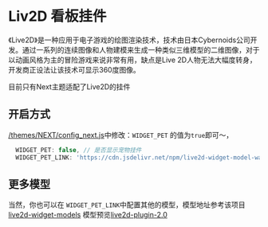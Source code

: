 # Liv2D 看板挂件

《Live2D》是一种应用于电子游戏的绘图渲染技术，技术由日本Cybernoids公司开发。通过一系列的连续图像和人物建模来生成一种类似三维模型的二维图像，对于以动画风格为主的冒险游戏来说非常有用，缺点是Live 2D人物无法大幅度转身，开发商正设法让该技术可显示360度图像。

目前只有Next主题适配了Live2D的挂件

## 开启方式
[/themes/NEXT/config_next.js](https://github.com/tangly1024/NotionNext/blob/main/themes/NEXT/config_next.js)中修改：`WIDGET_PET` 的值为`true`即可～，

```javascript
  WIDGET_PET: false, // 是否显示宠物挂件
  WIDGET_PET_LINK: 'https://cdn.jsdelivr.net/npm/live2d-widget-model-wanko@1.0.5/assets/wanko.model.json', // 挂件模型地址 @see https://github.com/xiazeyu/live2d-widget-models
```

## 更多模型
当然，你也可以在 `WIDGET_PET_LINK`中配置其他的模型，模型地址参考该项目[live2d-widget-models](https://github.com/xiazeyu/live2d-widget-models)
模型预览[live2d-plugin-2.0](https://huaji8.top/post/live2d-plugin-2.0)
